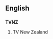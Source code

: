 ==English==

==={{initialism}}===
'''TVNZ'''

# TV New Zealand
{{count page|[[Wiktionary:Page count]]}}